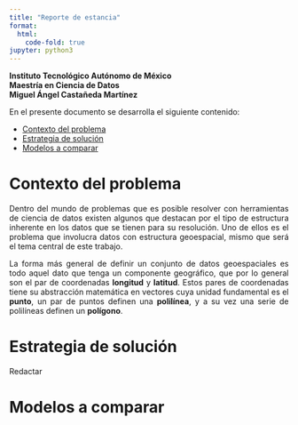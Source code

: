 ---
title: "Reporte de estancia"
format:
  html:
    code-fold: true
jupyter: python3
---

**Instituto Tecnológico Autónomo de México**
<br>**Maestría en Ciencia de Datos**
<br>**Miguel Ángel Castañeda Martínez**

En el presente documento se desarrolla el siguiente contenido:

* [Contexto del problema](#contexto-del-problema)
* [Estrategia de solución](#estrategia-de-solución)
* [Modelos a comparar](#modelos-a-comparar)

# Contexto del problema

<div style="text-align: justify">
Dentro del mundo de problemas que es posible resolver con herramientas de
ciencia de datos existen algunos que destacan por el tipo de estructura
inherente en los datos que se tienen para su resolución. Uno de ellos es el
problema que involucra datos con estructura geoespacial, mismo que será el
tema central de este trabajo.
</div>

<div style="text-align: justify">
La forma más general de definir un conjunto de datos geoespaciales es todo
aquel dato que tenga un componente geográfico, que por lo general son el par de
coordenadas **longitud** y **latitud**. Estos pares de coordenadas tiene su
abstracción matemática en vectores cuya unidad fundamental es el **punto**, un par
de puntos definen una **polilínea**, y a su vez una serie de polilíneas definen
un **polígono**.
</div>

# Estrategia de solución

Redactar

# Modelos a comparar



<div style="text-align: justify">
</div>
